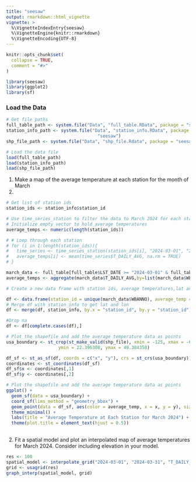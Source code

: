 ```yaml
---
title: "seesaw"
output: rmarkdown::html_vignette
vignette: >
  %\VignetteIndexEntry{seesaw}
  %\VignetteEngine{knitr::rmarkdown}
  %\VignetteEncoding{UTF-8}
---
```


```r
knitr::opts_chunk$set(
  collapse = TRUE,
  comment = "#>"
)
```

```r
library(seesaw)
library(ggplot2)
library(sf)
```

### Load the Data

```r
# Get file paths
full_table_path <- system.file("Data", "full_table.RData", package = "seesaw")
station_info_path <- system.file("Data", "station_info.RData", package = 
                                   "seesaw")
shp_file_path <- system.file("Data", "shp_file.Rdata", package = "seesaw")

# Load the data file
load(full_table_path)
load(station_info_path)
load(shp_file_path)
```


1. Make a map of the average temperature at each station for the month of March 
2024.

```r
# Get list of station ids 
station_ids <- station_info$station_id

# Use time_series_station to filter the data to March 2024 for each station
# Initialize empty vector to hold average temperatures
average_temps <- numeric(length(station_ids))

# # Loop through each station
# for (i in 1:length(station_ids)){
#   time_series <- time_series_station(station_ids[i], "2024-03-01", "2024-03-31")
#   average_temps[i] <- mean(time_series$T_DAILY_AVG, na.rm = TRUE)
# }

march_data <- full_table[full_table$LST_DATE >= "2024-03-01" & full_table$LST_DATE <= "2024-03-31",]
average_temps <- aggregate(march_data$T_DAILY_AVG,by=list(march_data$WBANNO),FUN=mean)

# Create a new data frame with station ids, average temperatures,lat and lon

df <- data.frame(station_id = unique(march_data$WBANNO), average_temp = average_temps)
# Merge df with station_info to get lat and lon
df <- merge(df, station_info, by.x = "station_id", by.y = "station_id")

#Drop na
df <- df[complete.cases(df),]

# Plot the shapefile and add the average temperature data as points
usa_boundary <- st_crop(st_make_valid(shp_file), xmin = -125, xmax = -66.93457, 
                    ymin = 22.396308, ymax = 49.384358)

df_sf <- st_as_sf(df, coords = c("x", "y"), crs = st_crs(usa_boundary))
coordinates <- st_coordinates(df_sf)
df_sf$x <- coordinates[,1]
df_sf$y <- coordinates[,2]

# Plot the shapefile and add the average temperature data as points
ggplot() +
  geom_sf(data = usa_boundary) +
  coord_sf(lims_method = "geometry_bbox") +
  geom_point(data = df_sf, aes(color = average_temp, x = x, y = y), size = 1) +
  theme_minimal() +
  labs(title = "Average Temperature at Each Station for March 2024") +
  theme(plot.title = element_text(hjust = 0.5))
  

```

2. Fit a spatial model and plot an interpolated map of average temperatures for March 2024. Consider
including elevation in your model.

```r

res <- 100
spatial_model <- interpolate_grid("2024-03-01", "2024-03-31", "T_DAILY_AVG", res)
grid <- usagrid(res)
graph_interp(spatial_model, grid)


```



